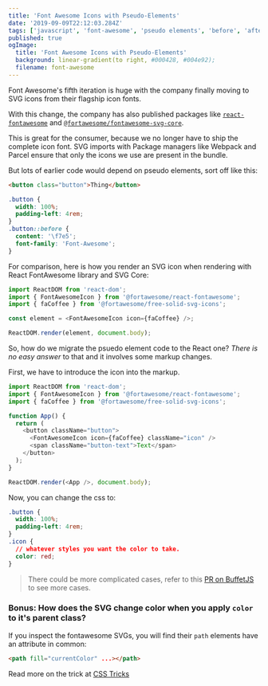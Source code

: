 ```yaml
---
title: 'Font Awesome Icons with Pseudo-Elements'
date: '2019-09-09T22:12:03.284Z'
tags: ['javascript', 'font-awesome', 'pseudo elements', 'before', 'after']
published: true
ogImage:
  title: 'Font Awesome Icons with Pseudo-Elements'
  background: linear-gradient(to right, #000428, #004e92);
  filename: font-awesome
---
```


Font Awesome's fifth iteration is huge with the company finally moving to SVG icons from their flagship icon fonts.

With this change, the company has also published packages like [`react-fontawesome`](https://www.npmjs.com/package/@fortawesome/react-fontawesome) and [`@fortawesome/fontawesome-svg-core`](https://fontawesome.com/how-to-use/on-the-web/advanced/svg-javascript-core).

This is great for the consumer, because we no longer have to ship the complete icon font. SVG imports with Package managers like Webpack and Parcel ensure that only the icons we use are present in the bundle.

But lots of earlier code would depend on pseudo elements, sort off like this:

```html
<button class="button">Thing</button>
```

```css
.button {
  width: 100%;
  padding-left: 4rem;
}
.button::before {
  content: '\f7e5';
  font-family: 'Font-Awesome';
}
```

For comparison, here is how you render an SVG icon when rendering with React FontAwesome library and SVG Core:

```javascript
import ReactDOM from 'react-dom';
import { FontAwesomeIcon } from '@fortawesome/react-fontawesome';
import { faCoffee } from '@fortawesome/free-solid-svg-icons';

const element = <FontAwesomeIcon icon={faCoffee} />;

ReactDOM.render(element, document.body);
```

So, how do we migrate the psuedo element code to the React one? _There is no easy answer_ to that and it involves some markup changes.

First, we have to introduce the icon into the markup.

```javascript
import ReactDOM from 'react-dom';
import { FontAwesomeIcon } from '@fortawesome/react-fontawesome';
import { faCoffee } from '@fortawesome/free-solid-svg-icons';

function App() {
  return (
    <button className="button">
      <FontAwesomeIcon icon={faCoffee} className="icon" />
      <span className="button-text">Text</span>
    </button>
  );
}

ReactDOM.render(<App />, document.body);
```

Now, you can change the css to:

```css
.button {
  width: 100%;
  padding-left: 4rem;
}
.icon {
  // whatever styles you want the color to take.
  color: red;
}
```

> There could be more complicated cases, refer to this [PR on BuffetJS](https://github.com/strapi/buffet/pull/41/files) to see more cases.

### Bonus: How does the SVG change color when you apply `color` to it's parent class?

If you inspect the fontawesome SVGs, you will find their `path` elements have an attribute in common:

```html
<path fill="currentColor" ...></path>
```

Read more on the trick at [CSS Tricks](https://css-tricks.com/cascading-svg-fill-color/)
